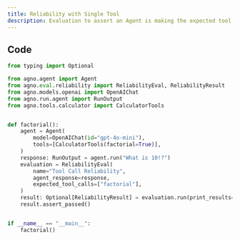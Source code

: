 ```yaml
---
title: Reliability with Single Tool
description: Evaluation to assert an Agent is making the expected tool calls.
---
```


## Code

```python
from typing import Optional

from agno.agent import Agent
from agno.eval.reliability import ReliabilityEval, ReliabilityResult
from agno.models.openai import OpenAIChat
from agno.run.agent import RunOutput
from agno.tools.calculator import CalculatorTools


def factorial():
    agent = Agent(
        model=OpenAIChat(id="gpt-4o-mini"),
        tools=[CalculatorTools(factorial=True)],
    )
    response: RunOutput = agent.run("What is 10!?")
    evaluation = ReliabilityEval(
        name="Tool Call Reliability",
        agent_response=response,
        expected_tool_calls=["factorial"],
    )
    result: Optional[ReliabilityResult] = evaluation.run(print_results=True)
    result.assert_passed()


if __name__ == "__main__":
    factorial()
```


